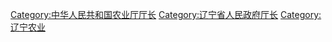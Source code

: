 [[Category:中华人民共和国农业厅厅长|Category:中华人民共和国农业厅厅长]]
[[Category:辽宁省人民政府厅长|Category:辽宁省人民政府厅长]]
[[Category:辽宁农业|Category:辽宁农业]]